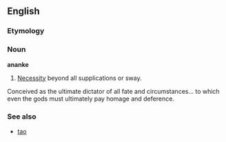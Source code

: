 ==English==
===Etymology===
{{Gr.}}
===Noun===
'''ananke'''
# [[Necessity]] beyond all supplications or sway. 
Conceived as the ultimate dictator of all fate and circumstances… to which even the gods must ultimately pay homage and deference. 

===See also===
* [[tao]]